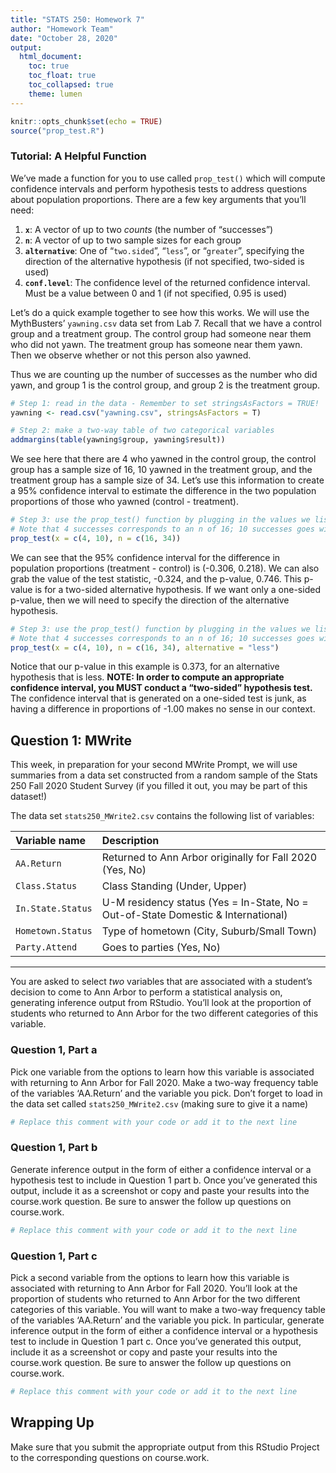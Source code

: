 ```yaml
---
title: "STATS 250: Homework 7"
author: "Homework Team"
date: "October 28, 2020"
output:
  html_document:
    toc: true
    toc_float: true
    toc_collapsed: true
    theme: lumen
---
```


```r
knitr::opts_chunk$set(echo = TRUE)
source("prop_test.R")
```

### Tutorial: A Helpful Function

We've made a function for you to use called `prop_test()` which will compute confidence intervals and perform hypothesis tests to address questions about population proportions. There are a few key arguments that you'll need:

1. **`x`**: A vector of up to two *counts* (the number of "successes")
2. **`n`**: A vector of up to two sample sizes for each group
3. **`alternative`**: One of "`two.sided`", "`less`", or "`greater`", specifying the direction of the alternative hypothesis (if not specified, two-sided is used)
4. **`conf.level`**: The confidence level of the returned confidence interval. Must be a value between 0 and 1 (if not specified, 0.95 is used)

Let's do a quick example together to see how this works. We will use the MythBusters' `yawning.csv` data set from Lab 7. Recall that we have a control group and a treatment group. The control group had someone near them who did not yawn. The treatment group has someone near them yawn. Then we observe whether or not this person also yawned. 

Thus we are counting up the number of successes as the number who did yawn, and group 1 is the control group, and group 2 is the treatment group.

```r
# Step 1: read in the data - Remember to set stringsAsFactors = TRUE!
yawning <- read.csv("yawning.csv", stringsAsFactors = T)

# Step 2: make a two-way table of two categorical variables
addmargins(table(yawning$group, yawning$result))
```
We see here that there are 4 who yawned in the control group, the control group has a sample size of 16, 10 yawned in the treatment group, and the treatment group has a sample size of 34. Let's use this information to create a 95% confidence interval to estimate the difference in the two population proportions of those who yawned (control - treatment).

```r
# Step 3: use the prop_test() function by plugging in the values we listed above
# Note that 4 successes corresponds to an n of 16; 10 successes goes with n = 34.
prop_test(x = c(4, 10), n = c(16, 34))
```

We can see that the 95% confidence interval for the difference in population proportions (treatment - control) is (-0.306, 0.218). We can also grab the value of the test statistic, -0.324, and the p-value, 0.746. This p-value is for a two-sided alternative hypothesis. If we want only a one-sided p-value, then we will need to specify the direction of the alternative hypothesis.

```r
# Step 3: use the prop_test() function by plugging in the values we listed above
# Note that 4 successes corresponds to an n of 16; 10 successes goes with n = 34.
prop_test(x = c(4, 10), n = c(16, 34), alternative = "less")
```

Notice that our p-value in this example is 0.373, for an alternative hypothesis that is less. **NOTE: In order to compute an appropriate confidence interval, you MUST conduct a "two-sided" hypothesis test.** The confidence interval that is generated on a one-sided test is junk, as having a difference in proportions of -1.00 makes no sense in our context. 

## Question 1: MWrite

This week, in preparation for your second MWrite Prompt, we will use summaries from a data set constructed from a random sample of the Stats 250 Fall 2020 Student Survey (if you filled it out, you may be part of this dataset!)

The data set `stats250_MWrite2.csv` contains the following list of variables:

| Variable name | Description |
|:--------------|:----------------------------------------|
|`AA.Return`| Returned to Ann Arbor originally for Fall 2020 (Yes, No) |
|`Class.Status`| Class Standing (Under, Upper) |
|`In.State.Status`| U-M residency status (Yes = In-State, No = Out-of-State Domestic & International) |
|`Hometown.Status`| Type of hometown (City, Suburb/Small Town) |
|`Party.Attend`| Goes to parties (Yes, No) |


<hr />

You are asked to select *two* variables that are associated with a student's decision to come to Ann Arbor to perform a statistical analysis on, generating inference output from RStudio. You'll look at the proportion of students who returned to Ann Arbor for the two different categories of this variable. 

### Question 1, Part a
Pick one variable from the options to learn how this variable is associated with returning to Ann Arbor for Fall 2020. Make a two-way frequency table of the variables 'AA.Return' and the variable you pick. Don't forget to load in the data set called `stats250_MWrite2.csv` (making sure to give it a name)

```r
# Replace this comment with your code or add it to the next line

```

### Question 1, Part b

Generate inference output in the form of either a confidence interval or a hypothesis test to include in Question 1 part b.  Once you've generated this output, include it as a screenshot or copy and paste your results into the course.work question.  Be sure to answer the follow up questions on course.work.

```r
# Replace this comment with your code or add it to the next line

```

### Question 1, Part c

Pick a second variable from the options to learn how this variable is associated with returning to Ann Arbor for Fall 2020.  You'll look at the proportion of students who returned to Ann Arbor for the two different categories of this variable. You will want to make a two-way frequency table of the variables 'AA.Return' and the variable you pick. In particular, generate inference output in the form of either a confidence interval or a hypothesis test to include in Question 1 part c.  Once you've generated this output, include it as a screenshot or copy and paste your results into the course.work question.  Be sure to answer the follow up questions on course.work. 

```r
# Replace this comment with your code or add it to the next line

```

## Wrapping Up

Make sure that you submit the appropriate output from this RStudio Project to the corresponding questions on course.work.